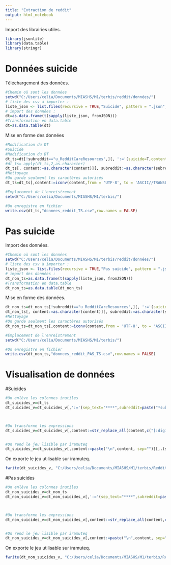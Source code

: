 ```yaml
---
title: "Extraction de reddit"
output: html_notebook
---
```

Import des librairies utiles.

```r
library(jsonlite)
library(data.table)
library(stringr)
```

# Données suicide

Téléchargement des données.

```r
#Chemin où sont les données
setwd("C:/Users/celia/Documents/MIASHS/M1/terbis/reddit/données/")
# liste des csv à importer :
liste_json <- list.files(recursive = TRUE,"Suicide", pattern = ".json", full.names = TRUE)
# import des données :
dt=as.data.frame(t(sapply(liste_json, fromJSON)))
#Transformation en data.table
dt=as.data.table(dt)
```


Mise en forme des données

```r
#Modification du DT
#Suicide
#Modification du DT
dt_ts=dt[!subreddit=="u_RedditCareResources",][, ':='(suicide=T,content=paste(title,"\n",text,sep=""))][,.(suicide,subreddit,content)]
#dt_ts= apply(dt_ts,2,as.character)
dt_ts[, content:=as.character(content)][, subreddit:=as.character(subreddit)]
#Nettoyage
#On garde seulment les caractères autorisés
dt_ts=dt_ts[,content:=iconv(content,from = 'UTF-8', to = 'ASCII//TRANSLIT')][is.na(content)!=T & content!="" & content!=" " & content!="na" & content!="NA",]

#Emplacement de l'enreistrement
setwd("C:/Users/celia/Documents/MIASHS/M1/terbis/")

#On enregistre en fichier
write.csv(dt_ts,"donnees_reddit_TS.csv",row.names = FALSE)

```

# Pas suicide

Import des données.

```r
#Chemin où sont les données
setwd("C:/Users/celia/Documents/MIASHS/M1/terbis/reddit/données/")
# liste des csv à importer :
liste_json <- list.files(recursive = TRUE,"Pas suicide", pattern = ".json", full.names = TRUE)
# import des données :
dt_non_ts=as.data.frame(t(sapply(liste_json, fromJSON)))
#Transformation en data.table
dt_non_ts=as.data.table(dt_non_ts)
```

Mise en forme des données.
```r
dt_non_ts=dt_non_ts[!subreddit=="u_RedditCareResources",][, ':='(suicide=T,content=paste(title,"\n",text,sep=""))][,.(suicide,subreddit,content)]
dt_non_ts[, content:=as.character(content)][, subreddit:=as.character(subreddit)]
#Nettoyage
#On garde seulment les caractères autorisés
dt_non_ts=dt_non_ts[,content:=iconv(content,from = 'UTF-8', to = 'ASCII//TRANSLIT')][is.na(content)!=T & content!="" & content!=" " & content!="na" & content!="NA",]

#Emplacement de l'enreistrement
setwd("C:/Users/celia/Documents/MIASHS/M1/terbis/")

#On enregistre en fichier
write.csv(dt_non_ts,"donnees_reddit_PAS_TS.csv",row.names = FALSE)
```





#######################################################################################################

#######################################################################################################

# Visualisation de données

#Suicides

```r
#On enlève les colonnes inutiles
dt_suicides_v=dt_ts
dt_suicides_v=dt_suicides_v[,':='(sep_text="****",subreddit=paste("*subreddit_",subreddit,sep=""))][,.(sep_text,subreddit,content) ]



#On transforme les expressions
dt_suicides_v=dt_suicides_v[,content:=str_replace_all(content,c("[:digit:]"="","&"="and","-"="_", "year old"="year_old","'"=" ","[:space:]+"=" ","\"\""="\"","#"=" ","%"="","//"=""))][!is.na(content)==T & !content=="",]


#On rend le jeu lisible par iramuteq
dt_suicides_v=dt_suicides_v[,content:=paste("\n",content, sep="")][,.(sep_text, subreddit, content)][content!="\nNA",][-1,]
```



On exporte le jeu utilisable sur iramuteq.


```r
fwrite(dt_suicides_v, "C:/Users/celia/Documents/MIASHS/M1/terbis/Reddit 3/Suicide/Reddit_ts.txt", sep = " ", quote=F)
```


#Pas suicides

```r
#On enlève les colonnes inutiles
dt_non_suicides_v=dt_non_ts
dt_non_suicides_v=dt_non_suicides_v[,':='(sep_text="****",subreddit=paste("*subreddit_",subreddit,sep=""))][,.(sep_text,subreddit,content) ]



#On transforme les expressions
dt_non_suicides_v=dt_non_suicides_v[,content:=str_replace_all(content,c("[:digit:]"="","&"="and","-"="_", "year old"="year_old","'"=" ","[:space:]+"=" ","\"\""="\"","#"=" ","%"="","//"=""))][!is.na(content)==T & !content=="",]


#On rend le jeu lisible par iramuteq
dt_non_suicides_v=dt_non_suicides_v[,content:=paste("\n",content, sep="")][,.(sep_text, subreddit, content)][content!="\nNA",][-1,]
```

On exporte le jeu utilisable sur iramuteq.


```r
fwrite(dt_non_suicides_v, "C:/Users/celia/Documents/MIASHS/M1/terbis/Reddit 3/Non_suicide/Reddit_non_ts.txt", sep = " ", quote=F)
```

